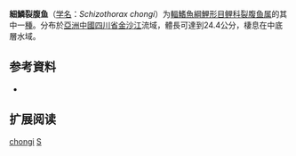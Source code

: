 {{Speciesbox
| name = 細鱗裂腹鱼
| status = NE
| status_system = IUCN3.1
| image = 
| genus = Schizothorax
| species = chongi
| authority = [[Fang|Fang]], 1936
| synonyms = *''Oreinus chongi''<br /><small>Fang, 1936</small>
*''Racoma chongi''<br /><small>Fang, 1936</small>
}}

'''細鱗裂腹鱼'''（[[学名|学名]]：''Schizothorax chongi''）为[[輻鰭魚綱|輻鰭魚綱]][[鯉形目|鯉形目]][[鲤科|鲤科]][[裂腹鱼属|裂腹鱼属]]的其中一[[種|種]]。分布於[[亞洲|亞洲]][[中國|中國]][[四川省|四川省]][[金沙江|金沙江]]流域，體長可達到24.4公分，棲息在中底層水域。

== 参考資料 ==
*{{FishBase_species|genus=Schizothorax|species=chongi|year=2011|month=12}}

== 扩展阅读 ==
{{refbegin}}
{{wikispecies-inline|Schizothorax chongi|細鱗裂腹鱼}}
{{refend}}
{{Taxonbar|from=Q1100357}}

[[Category:裂腹鱼属|chongi]]
[[Category:1936年描述的鱼类|S]]


{{鯉形目小作品}}